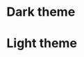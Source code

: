 
<Meta title="Color Palette" />

# Dark theme

<ColorPalette>
    <ColorItem
        title="Primary"
        subtitle="primary colors"
        colors={{
            PrimaryColor: ThemeOrkaDark.PrimaryColor,
            PrimaryColor02: ThemeOrkaDark.PrimaryColor02,
        }}
    />
    <ColorItem
        title="Gray scale"
        subtitle="grayscale colors"
        colors={{
            Grayscale05: ThemeOrkaDark.Grayscale05,
            Grayscale04: ThemeOrkaDark.Grayscale04,
            "Grayscale03.5": ThemeOrkaDark.Grayscale03p5,
            Grayscale03: ThemeOrkaDark.Grayscale03,
            Grayscale02: ThemeOrkaDark.Grayscale02,
            Grayscale01: ThemeOrkaDark.Grayscale01,
        }}
    />
    <ColorItem
        title="White"
        subtitle="white color"
        colors={{
            White: ThemeOrkaDark.White,
        }}
    />
</ColorPalette>

# Light theme

<ColorPalette>
    <ColorItem
        title="Primary"
        subtitle="primary light colors"
        colors={{
            PrimaryColor: ThemeOrkaLight.PrimaryColor,
            PrimaryColor02: ThemeOrkaLight.PrimaryColor02,
        }}
    />
    <ColorItem
        title="Grayscale light"
        subtitle="grayscale light colors"
        colors={{
            Grayscale05: ThemeOrkaLight.Grayscale05,
            Grayscale04: ThemeOrkaLight.Grayscale04,
            "Grayscale03.5": ThemeOrkaLight.Grayscale03p5,
            Grayscale03: ThemeOrkaLight.Grayscale03,
            Grayscale02: ThemeOrkaLight.Grayscale02,
            Grayscale01: ThemeOrkaLight.Grayscale01,
        }}
    />
    <ColorItem
        title="White"
        subtitle="white color"
        colors={{
            White: ThemeOrkaDark.White,
        }}
    />
</ColorPalette>

